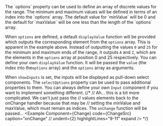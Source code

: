 
<Section code="options">
  The `options` property can be used to define an array of
  discrete values for the range.  The minimum and maximum values will
  be defined in terms of an index into the `options` array.
  The default value for `minValue` will be 0 and the default
  for `maxValue` will be one less than the length of the
  `options` array.

  <Example
    Component={Component}
    code={Source}
    caption="options"
    undent={2}
    highlightLines="2-7"
    expand
  />

  When `options` are defined, a default `displayValue`
  function will be provided which outputs the corresponding element from
  the `options` array.  This is apparent in the example above.
  Instead of outputting the values `0` and `25` for
  the minimum and maximum ends of the range, it outputs `A` and
  `Z`, which are the elements in the `options` array
  at position 0 and 25 respectively.
  You can define your own `displayValue` function.  It will be
  passed the `value` (the index into the`options`
  array) and the `options` array as arguments.

  <Example
    Component={Display}
    code={DisplaySrc}
    caption="displayValue"
    undent={2}
    highlightLines="5-7"
    expand
  />
    When `showInputs` is set, the inputs will be displayed as
    pull-down select components.  The `selectOptions` property
    can be used to pass additional properties to them. You can always define
    your own `Input` component if you want to implement something
    different.
  <Example
    Component={Inputs}
    code={InputsSrc}
    caption="showInputs"
    undent={2}
    highlightLines="9-12"
    expand
  />
  {/*
    // Ah... this is a bit more complicated.  We can't just pass the
    // values elements back to the onChange handler because that may be
    // setting the minValue and maxValue, which must remain as indices.
    The `onChange` function will be passed...
  <Example
    Component={Change}
    code={ChangeSrc}
    caption="onChange"
    // undent={2}
    highlightLines="9-11"
    expand
  />
  */}
</Section>
